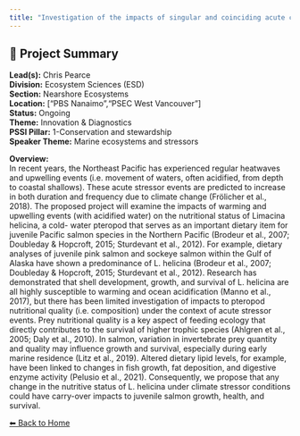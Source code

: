 ```yaml
---
title: "Investigation of the impacts of singular and coinciding acute climate stressors on the nutritional quality of the pteropod Limacina helicina, a juvenile Pacific salmon dietary species"
---
```


## 🧬 Project Summary

**Lead(s):** Chris Pearce  
**Division:** Ecosystem Sciences (ESD)  
**Section:** Nearshore Ecosystems  
**Location:** ["PBS Nanaimo","PSEC West Vancouver"]  
**Status:** Ongoing  
**Theme:** Innovation & Diagnostics  
**PSSI Pillar:** 1-Conservation and stewardship  
**Speaker Theme:** Marine ecosystems and stressors  

**Overview:**  
In recent years, the Northeast Pacific has experienced regular heatwaves and
upwelling events (i.e. movement of waters, often acidified, from depth to
coastal shallows). These acute stressor events are predicted to increase in
both duration and frequency due to climate change (Frölicher et al., 2018).
The proposed project will examine the impacts of warming and upwelling events
(with acidified water) on the nutritional status of Limacina helicina, a cold-
water pteropod that serves as an important dietary item for juvenile Pacific
salmon species in the Northern Pacific (Brodeur et al., 2007; Doubleday &amp;
Hopcroft, 2015; Sturdevant et al., 2012). For example, dietary analyses of
juvenile pink salmon and sockeye salmon within the Gulf of Alaska have shown a
predominance of L. helicina (Brodeur et al., 2007; Doubleday &amp; Hopcroft, 2015;
Sturdevant et al., 2012). Research has demonstrated that shell development,
growth, and survival of L. helicina are all highly susceptible to warming and
ocean acidification (Manno et al., 2017), but there has been limited
investigation of impacts to pteropod nutritional quality (i.e. composition)
under the context of acute stressor events. Prey nutritional quality is a key
aspect of feeding ecology that directly contributes to the survival of higher
trophic species (Ahlgren et al., 2005; Daly et al., 2010). In salmon,
variation in invertebrate prey quantity and quality may influence growth and
survival, especially during early marine residence (Litz et al., 2019).
Altered dietary lipid levels, for example, have been linked to changes in fish
growth, fat deposition, and digestive enzyme activity (Pelusio et al., 2021).
Consequently, we propose that any change in the nutritive status of L.
helicina under climate stressor conditions could have carry-over impacts to
juvenile salmon growth, health, and survival.



[⬅ Back to Home](../index.qmd)
